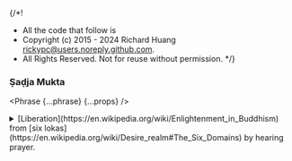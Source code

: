 {/*!
 * All the code that follow is
 * Copyright (c) 2015 - 2024 Richard Huang <rickypc@users.noreply.github.com>.
 * All Rights Reserved. Not for reuse without permission.
 */}


### Ṣaḍja Mukta

<Phrase {...phrase} {...props} />

<details>
  <summary>
    [Liberation](https://en.wikipedia.org/wiki/Enlightenment_in_Buddhism)
    from [six lokas](https://en.wikipedia.org/wiki/Desire_realm#The_Six_Domains)
    by hearing prayer.
  </summary>
  <div>
    <MultiLingual {...phrase} />
  </div>
</details>
